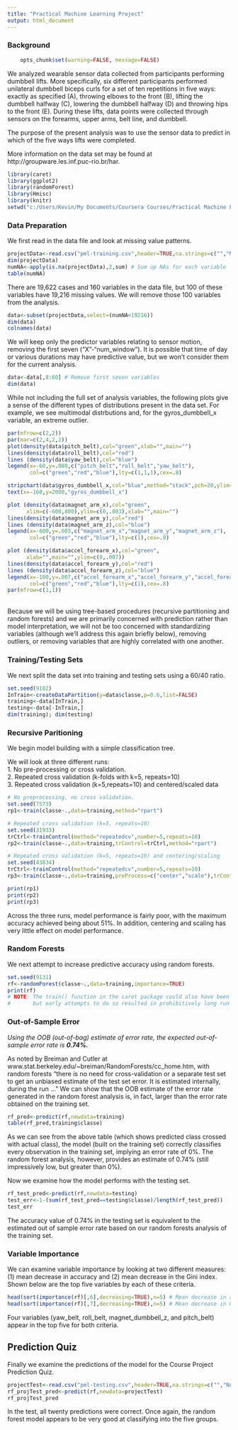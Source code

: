 ```yaml
---
title: "Practical Machine Learning Project"
output: html_document
---
```

<h3>Background</h3>
```r
    opts_chunk$set(warning=FALSE, message=FALSE)
```
We analyzed wearable sensor data collected from participants performing dumbbell lifts. More specifically, six different participants performed unilateral dumbbell biceps curls for a set of ten repetitions in five ways: exactly as specified (A), throwing elbows to the front (B), lifting the dumbbell halfway (C), lowering the dumbbell halfway (D) and throwing hips to the front (E). During these lifts, data points were collected through sensors on the forearms, upper arms, belt line, and dumbbell. 

The purpose of the present analysis was to use the sensor data to predict in which of the five ways lifts were completed.

More information on the data set may be found at http://groupware.les.inf.puc-rio.br/har.

```r
library(caret)
library(ggplot2)
library(randomForest)
library(Hmisc)
library(knitr)
setwd("c:/Users/Kevin/My Documents/Coursera Courses/Practical Machine Learning")
```
<h3>Data Preparation</h3>
We first read in the data file and look at missing value patterns.
```r
projectData<-read.csv("pml-training.csv",header=TRUE,na.strings=c("","NA"))
dim(projectData)
numNA<-apply(is.na(projectData),2,sum) # Sum up NAs for each variable
table(numNA)
```
There are 19,622 cases and 160 variables in the data file, but 100 of these variables have 19,216 missing values. We will remove those 100 variables from the analysis.

```r
data<-subset(projectData,select=(numNA<19216))
dim(data)
colnames(data)
```
We will keep only the predictor variables relating to sensor motion, removing the first seven ("X"-"num_window"). It is possible that time of day or various durations may have predictive value, but we won't consider them for the current analysis. 
```r
data<-data[,8:60] # Remove first seven variables
dim(data)
```
While not including the full set of analysis variables, the following plots give a sense of the different types of distributions present in the data set. For example, we see multimodal distrbutions and, for the gyros_dumbbell_x variable, an extreme outlier. 
```r
par(mfrow=c(2,2))
par(mar=c(2,4,2,2))
plot(density(data$pitch_belt),col="green",xlab="",main="")
lines(density(data$roll_belt),col="red")
lines (density(data$yaw_belt),col="blue")
legend(x=-60,y=.080,c("pitch_belt","roll_belt","yaw_belt"),
       col=c("green","red","blue"),lty=c(1,1,1),cex=.8)

stripchart(data$gyros_dumbbell_x,col="blue",method="stack",pch=20,ylim=c(0,2000))
text(x=-160,y=2000,"gyros_dumbbell_x")

plot (density(data$magnet_arm_x),col="green",
      xlim=c(-600,800),ylim=c(0,.003),xlab="",main="")
lines(density(data$magnet_arm_y),col="red")
lines (density(data$magnet_arm_z),col="blue")
legend(x=-600,y=.003,c("magnet_arm_x","magnet_arm_y","magnet_arm_z"),
       col=c("green","red","blue"),lty=c(1),cex=.8)

plot (density(data$accel_forearm_x),col="green",
      xlab="",main="",ylim=c(0,.007))
lines(density(data$accel_forearm_y),col="red")
lines (density(data$accel_forearm_z),col="blue")
legend(x=-100,y=.007,c("accel_forearm_x","accel_forearm_y","accel_forearm_z"),
       col=c("green","red","blue"),lty=c(1),cex=.8)
par(mfrow=c(1,1))
```
<br />
Because we will be using tree-based procedures (recursive partitioning and random forests) and we are primarily concerned with prediction rather than model interpretation, we will not be too concerned with standardizing variables (although we'll address this again briefly below), removing outliers, or removing variables that are highly correlated with one another.

<h3>Training/Testing Sets</h3>
We next split the data set into training and testing sets using a 60/40 ratio.
```r
set.seed(9102)
InTrain<-createDataPartition(y=data$classe,p=0.6,list=FALSE)
training<-data[InTrain,]
testing<-data[-InTrain,]
dim(training); dim(testing)
```
<h3>Recursive Paritioning</h3>
We begin model building with a simple classification tree.<br />

We will look at three different runs:<br />
1. No pre-processing or cross validation.<br />
2. Repeated cross validation (k-folds with k=5, repeats=10)<br />
3. Repeated cross validation (k=5,repeats=10) and centered/scaled data

```r
# No preprocessing, no cross validation.
set.seed(7573)
rp1<-train(classe~.,data=training,method="rpart")

# Repeated cross validation (k=5, repeats=10)
set.seed(31933)
trCtrl<-trainControl(method="repeatedcv",number=5,repeats=10)
rp2<-train(classe~.,data=training,trControl=trCtrl,method="rpart")

# Repeated cross validation (k=5, repeats=10) and centering/scaling
set.seed(43834)
trCtrl<-trainControl(method="repeatedcv",number=5,repeats=10)
rp3<-train(classe~.,data=training,preProcess=c("center","scale"),trControl=trCtrl,method="rpart")

print(rp1)
print(rp2)
print(rp3)
```

Across the three runs, model performance is fairly poor, with the maximum accuracy achieved being about 51%. In addition, centering and scaling has very little effect on model performance.

<h3>Random Forests</h3>
We next attempt to increase predictive accuracy using random forests.
```r
set.seed(9131)
rf<-randomForest(classe~.,data=training,importance=TRUE)
print(rf)
# NOTE: The train() function in the caret package could also have been used, 
#       but early attempts to do so resulted in prohibitively long run times.
```
<h3>Out-of-Sample Error</h3>
<em>Using the OOB (out-of-bag) estimate of error rate, the expected out-of-sample error rate is <strong>0.74%.</strong></em>

As noted by Breiman and Cutler at www.stat.berkeley.edu/~breiman/RandomForests/cc_home.htm, with random forests "there is no need for cross-validation or a separate test set to get an unbiased estimate of the test set error. It is estimated internally, during the run ..."
We can show that the OOB estimate of the error rate generated in the random forest analysis is, in fact, larger than the error rate obtained on the training set.
```r
rf_pred<-predict(rf,newdata=training)
table(rf_pred,training$classe)
```
As we can see from the above table (which shows predicted class crossed with actual class), the model (built on the training set) correctly classifies every observation in the training set, implying an error rate of 0%. The random forest analysis, however, provides an estimate of 0.74% (still impressively low, but greater than 0%).

Now we examine how the model performs with the testing set.
```r
rf_test_pred<-predict(rf,newdata=testing)
test_err<-1-(sum(rf_test_pred==testing$classe)/length(rf_test_pred))
test_err
```
The accuracy value of 0.74% in the testing set is equivalent to the estimated out of sample error rate based on our random forests analysis of the training set.

<h3>Variable Importance</h3>
We can examine variable importance by looking at two different measures: (1) mean decrease in accuracy and (2) mean decrease in the Gini index. Shown below are the top five variables by each of these criteria.
```r
head(sort(importance(rf)[,6],decreasing=TRUE),n=5) # Mean decrease in accuracy
head(sort(importance(rf)[,7],decreasing=TRUE),n=5) # Mean decrease in Gini index
```
Four variables (yaw_belt, roll_belt, magnet_dumbbell_z, and pitch_belt) appear in the top five for both criteria. 

<h2>Prediction Quiz</h2>
Finally we examine the predictions of the model for the Course Project Prediction Quiz.
```r
projectTest<-read.csv("pml-testing.csv",header=TRUE,na.strings=c("","NA"))
rf_projTest_pred<-predict(rf,newdata=projectTest)
rf_projTest_pred
```
In the test, all twenty predictions were correct. Once again, the random forest model appears to be very good at classifying into the five groups.








